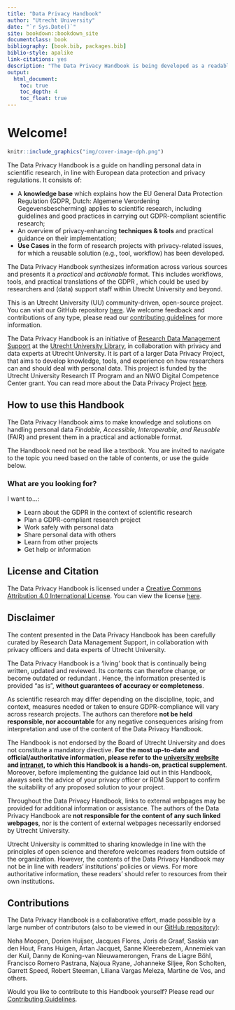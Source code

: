 --- 
title: "Data Privacy Handbook"
author: "Utrecht University"
date: "`r Sys.Date()`"
site: bookdown::bookdown_site
documentclass: book
bibliography: [book.bib, packages.bib]
biblio-style: apalike
link-citations: yes
description: "The Data Privacy Handbook is being developed as a readable and practical resource for researchers and research support staff to address data privacy-related issues that come up during the research cycle."
output:
  html_document:
    toc: true
    toc_depth: 4
    toc_float: true
---

# Welcome! {-}

```{r echo=FALSE}
knitr::include_graphics("img/cover-image-dph.png")
```

The Data Privacy Handbook is a guide on handling personal data in scientific 
research, in line with European data protection and privacy regulations. It 
consists of:

- A **knowledge base** which explains how the EU General Data Protection Regulation (GDPR, Dutch: Algemene Verordening Gegevensbescherming)  applies to scientific research, including guidelines and good practices in carrying out GDPR-compliant scientific research; 
- An overview of privacy-enhancing **techniques & tools** and practical guidance on their implementation;
- **Use Cases** in the form of research projects with privacy-related issues, for which a reusable solution (e.g., tool, workflow) has been developed. 

The Data Privacy Handbook synthesizes information across various sources and 
presents it a *practical* and *actionable* format. This includes workflows, 
tools, and practical translations of the GDPR , which could be used by researchers 
and (data) support staff within Utrecht University and beyond. 

This is an Utrecht University (UU) community-driven, open-source project. 
You can visit our GitHub repository <a href="https://github.com/UtrechtUniversity/dataprivacyhandbook/" target="_blank">here</a>. 
We welcome feedback and contributions of any type, please read our 
<a href="https://github.com/UtrechtUniversity/dataprivacyhandbook/blob/main/CONTRIBUTING.md" target="_blank">contributing guidelines</a> 
for more information.

The Data Privacy Handbook is an initiative of 
<a href="https://www.uu.nl/en/research/research-data-management" target="_blank">Research Data Management Support</a> 
at the <a href="https://www.uu.nl/en/university-library"  target="_blank">Utrecht University Library</a>, 
in collaboration with privacy and data experts at Utrecht University. It is part of a larger Data Privacy Project, 
that aims to develop knowledge, tools, and experience on how researchers can and 
should deal with personal data. This project is funded by the Utrecht University 
Research IT Program and an NWO Digital Competence Center grant. You can read more 
about the Data Privacy Project <a href="https://utrechtuniversity.github.io/dataprivacyproject" target="_blank">here</a>.


## How to use this Handbook

The Data Privacy Handbook aims to make knowledge and solutions on handling personal 
data *Findable, Accessible, Interoperable, and Reusable* (FAIR) and present them in 
a practical and actionable format.   

The Handbook need not be read like a textbook. You are invited to navigate to the 
topic you need based on the table of contents, or use the guide below.


### What are you looking for?

I want to...:

<ul style="list-style: none;">
    <li>
        <details>
            <summary>Learn about the GDPR in the context of scientific research</summary>
            <ul>
                <li><a href="#gdpr">Introduction to the GDPR</a></li>
                <li><a href="#glossary">Definitions</a></li>
            </ul>
        </details>
    </li>
    <li>
        <details>
            <summary>Plan a GDPR-compliant research project</summary>
            <ul>
                <li><a href="#privacy-by-design">Assessing your design</a></li>
                <li><a href="#privacy-notices">Informing participants</a></li>
                <li><a href="#informed-consent-forms">Obtaining consent</a></li>
                <li><a href="#legal-documents">Collaborating on personal data</a></li>
            </ul>
        </details>
    </li>
    <li>
        <details>
            <summary>Work safely with personal data</summary>
            <ul>
                <li><a href="#data-storage">Storing personal data</a></li>
                <li><a href="#tools-and-services">Using GDPR-compliant tools and services</a></li>
                <li><a href="#privacy-enchancing-techniques">Reducing the sensitivity of personal data</a></li>
                <li><a href="#data-sharing">Sharing personal data during research</a></li>
            </ul>
        </details>
    </li>
    <li>
        <details>
            <summary>Share personal data with others</summary>
            <ul>
                <li><a href="#legal-basis">Sharing data legally</a></li>
                <li><a href="#data-sharing">Sharing personal data during research</a></li>
                <li><a href="#privacy-enchancing-techniques">Reducing the sensitivity of personal data</a></li>
                <li><a href="#tools-and-services">Using GDPR-compliant tools and services</a></li>
                <li><a href="#data-publishing">Publishing personal data</a></li>
                <li><a href="#data-transfer-agreement">Sharing personal data case by case</a></li>
            </ul>
        </details>
    </li>
    <li>
        <details>
            <summary>Learn from other projects</summary>
            <ul>
                <li><a href="#open-science-questionnaire">Publishing metadata only</a></li>
                <li><a href="#youth-pseudonymisation">Pseudonymising different types of data</a></li>
                <li><a href="#pet-survey">Minimising personal data processing in a survey</a></li>
            </ul>
        </details>
    </li>
    <li>
        <details>
            <summary>Get help or information</summary>
            <ul>
                <li><a href="#seeking-help">Getting help at Utrecht University</a></li>
                <li><a href="#glossary">Definitions</a></li>
                <li><a href="#references">References</a></li>
            </ul>
        </details>
    </li>
</ul>


## License and Citation

The Data Privacy Handbook is licensed under a <a href="https://creativecommons.org/licenses/by/4.0/" target="_blank">Creative Commons Attribution 4.0 International License</a>. You can view the license <a href="https://github.com/UtrechtUniversity/dataprivacyhandbook/blob/main/LICENSE.md" target="_blank">here</a>.


## Disclaimer

The content presented in the Data Privacy Handbook has been carefully curated by Research Data Management Support, 
in collaboration with privacy officers and data experts of Utrecht University.  

The Data Privacy Handbook is a ‘living’ book that is continually being written, updated and reviewed. Its contents can 
therefore change, or become outdated or redundant  . Hence, the information presented is provided “as is”, **without 
guarantees of accuracy or completeness**.  

As scientific research may differ depending on the discipline, topic, and context, measures needed or taken to ensure 
GDPR-compliance will vary across research projects. The authors can therefore **not be held responsible, nor accountable** 
for any negative consequences arising from interpretation and use of the content of the Data Privacy Handbook.  

The Handbook is not endorsed by the Board of Utrecht University   and does not constitute a mandatory directive. 
<b>For the most up-to-date and official/authoritative information, please refer to the 
<a href="https://www.uu.nl/en/research/research-data-management" target="_blank">university website</a> and 
<a href="https://intranet.uu.nl/en/knowledge-base/privacy-at-uu" target="_blank">intranet</a>, to which this Handbook is 
a hands-on, practical supplement</b>. Moreover, before implementing the guidance laid out in this Handbook, always seek 
the advice of your privacy officer or RDM Support to confirm the suitability of any proposed solution to your project.  

Throughout the Data Privacy Handbook, links to external webpages may be provided for additional information or assistance. 
The authors of the Data Privacy Handbook are **not responsible for the content of any such linked webpages**, nor is the 
content of external webpages necessarily endorsed by Utrecht University.  

Utrecht University is committed to sharing knowledge in line with the principles of open science and therefore welcomes 
readers from outside of the organization. However, the contents of the Data Privacy Handbook may not be in line with readers’ 
institutions’ policies or views. For more authoritative information, these readers’ should refer to resources from their own 
institutions.


## Contributions

The Data Privacy Handbook is a collaborative effort, made possible by a large number of contributors (also to be viewed 
in our <a href="https://github.com/UtrechtUniversity/dataprivacyhandbook" target="_blank">GitHub repository</a>):

Neha  Moopen, Dorien Huijser, Jacques Flores, Joris de Graaf, Saskia van den Hout, Frans Huigen, Artan Jacquet, Sanne Kleerebezem, Annemiek van der Kuil, Danny de Koning-van Nieuwamerongen, Frans de Liagre Böhl, Francisco Romero Pastrana, Najoua Ryane, Johanneke Siljee, Ron Scholten, Garrett Speed, Robert Steeman, Liliana Vargas Meleza, Martine de Vos, and others.

Would you like to contribute to this Handbook yourself? Please read our 
<a href="https://github.com/UtrechtUniversity/dataprivacyhandbook/blob/main/CONTRIBUTING.md" target="_blank">Contributing Guidelines</a>.